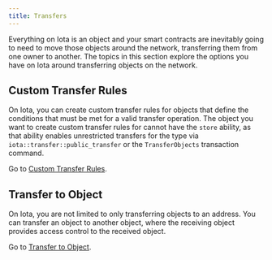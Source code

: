 ```yaml
---
title: Transfers
---
```


Everything on Iota is an object and your smart contracts are inevitably going to need to move those objects around the network, transferring them from one owner to another. The topics in this section explore the options you have on Iota around transferring objects on the network.

## Custom Transfer Rules

On Iota, you can create custom transfer rules for objects that define the conditions that must be met for a valid transfer operation. The object you want to create custom transfer rules for cannot have the `store` ability, as that ability enables unrestricted transfers for the type via `iota::transfer::public_transfer` or the `TransferObjects` transaction command.

Go to [Custom Transfer Rules](custom-rules.mdx).

## Transfer to Object

On Iota, you are not limited to only transferring objects to an address. You can transfer an object to another object, where the receiving object provides access control to the received object.

Go to [Transfer to Object](transfer-to-object.mdx). 
